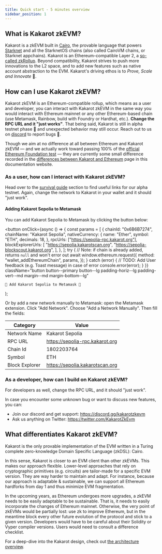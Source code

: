 ```yaml
---
title: Quick start - 5 minutes overview
sidebar_position: 1
---
```


## What is Kakarot zkEVM?

Kakarot is a zkEVM built in [Cairo](https://www.cairo-lang.org/), the provable
language that powers [Starknet](https://starkware.co/starknet/) and all the
StarknetOS chains (also called CairoVM chains, or Starknet appchains). Kakarot
is an Ethereum-compatible Layer 2, a
[so-called zkRollup](https://ethereum.org/developers/docs/scaling/zk-rollups).
Beyond compatibility, Kakarot strives to push more innovations to the L2 space,
and to add new features such as native account abstraction to the EVM. Kakarot's
driving ethos is to _Prove, Scale and Innovate_ 🥕.

## How can I use Kakarot zkEVM?

Kakarot zkEVM is an Ethereum-compatible rollup, which means as a user and
developer, you can interact with Kakarot zkEVM in the same way you would
interact with Ethereum mainnet or any other Ethereum-based chain (use Metamask,
Rainbow, build with Foundry or Hardhat, etc.). **Change the RPC URL and it "just
works"**. That being said, Kakarot is still in alpha testnet phase 🚧 and
unexpected behavior may still occur. Reach out to us on
[discord](https://discord.gg/kakarotzkevm) to report bugs 🐛.

Though we aim at no difference at all between Ethereum and Kakarot zkEVM — and
we actually work toward passing 100% of the
[official Ethereum Foundation test](https://github.com/ethereum/tests) — they
are currently some small difference recorded in the
[differences between Kakarot and Ethereum](differences) page in this
documentation website.

### As a user, how can I interact with Kakarot zkEVM?

Head over to the [survival guide](survival-guide) section to find useful links
for our alpha testnet. Again, change the network to Kakarot in your wallet and
it should "just work".

#### Adding Kakarot Sepolia to Metamask

You can add Kakarot Sepolia to Metamask by clicking the button below:

  <button
    onClick={async () => {
      const params = [
        {
          chainId: "0x6B6B7274",
          chainName: "Kakarot Sepolia",
          nativeCurrency: {
            name: "Ether",
            symbol: "ETH",
            decimals: 18,
          },
          rpcUrls: ["https://sepolia-rpc.kakarot.org"],
          blockExplorerUrls: [
            "https://sepolia.kakarotscan.org",
            "https://sepolia-blockscout.kakarot.org",
          ],
        },
      ];
      try {
        // Note: if chain is already added, returns `null` and won't error out
        await window.ethereum.request({
          method: "wallet_addEthereumChain",
          params,
        });
      } catch (error) {
        // TODO: Add User feedback (e.g. Toast message) in case of error
        console.error(error);
      }
    }}
    className="button button--primary button--lg padding-horiz--lg padding-vert--md margin--md margin-bottom--lg"
  >
    🦊 Add Kakarot Sepolia to Metamask 🦊
  </button>
);

<AddKakarotNetwork />

Or by add a new network manually to Metamask: open the Metamask extension. Click
"Add Network". Choose "Add a Network Manually". Then fill the fields:

| Category       | Value                           |
| -------------- | ------------------------------- |
| Network Name   | Kakarot Sepolia                 |
| RPC URL        | https://sepolia-rpc.kakarot.org |
| Chain Id       | 1802203764                      |
| Symbol         | ETH                             |
| Block Explorer | https://sepolia.kakarotscan.org |

### As a developer, how can I build on Kakarot zkEVM?

For developers as well, change the RPC URL, and it should "just work".

In case you encounter some unknown bug or want to discuss new features, you can:

- Join our discord and get support: https://discord.gg/kakarotzkevm
- Ask us anything on Twitter: https://twitter.com/KakarotZkEvm

## What differentiates Kakarot zkEVM?

Kakarot is the only provable implementation of the EVM written in a Turing
complete zero-knowledge Domain Specific Language (zkDSL): Cairo.

In this sense, Kakarot is closer to an EVM client than other zkEVMs. This makes
our approach flexible. Lower-level approaches that rely on cryptographic
primitives (e.g. circuits) are tailor-made for a specific EVM version. They are
way harder to maintain and adapt. For instance, because our approach is
adaptable & sustainable, we can support all Ethereum hardforks from day 1 and
thus minimize EVM fragmentation.

In the upcoming years, as Ethereum undergoes more upgrades, a zkEVM needs to be
easily adaptable to be sustainable. That is, it needs to easily incorporate the
changes of Ethereum mainnet. Otherwise, the very point of zkEVMs would be
partially lost: use zk to improve Ethereum, but in the meantime block every
other future evolution of the protocol and stick to a given version. Developers
would have to be careful about their Solidity or Vyper compiler versions. Users
would need to consult a difference checklist.

For a deep-dive into the Kakarot design, check out
[the architecture overview](architecture/understanding-zkevm).
